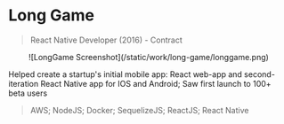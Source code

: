
# Long Game

> React Native Developer (2016) - Contract

<Center className="max-w-lg my-4 mx-auto">
	<Zoom>
	![LongGame Screenshot](/static/work/long-game/longgame.png)
	</Zoom>
</Center>

Helped create a startup's initial mobile app: React web-app and second-iteration React Native app for IOS and Android; Saw first launch to 100+ beta users

> AWS; NodeJS; Docker; SequelizeJS; ReactJS; React Native
